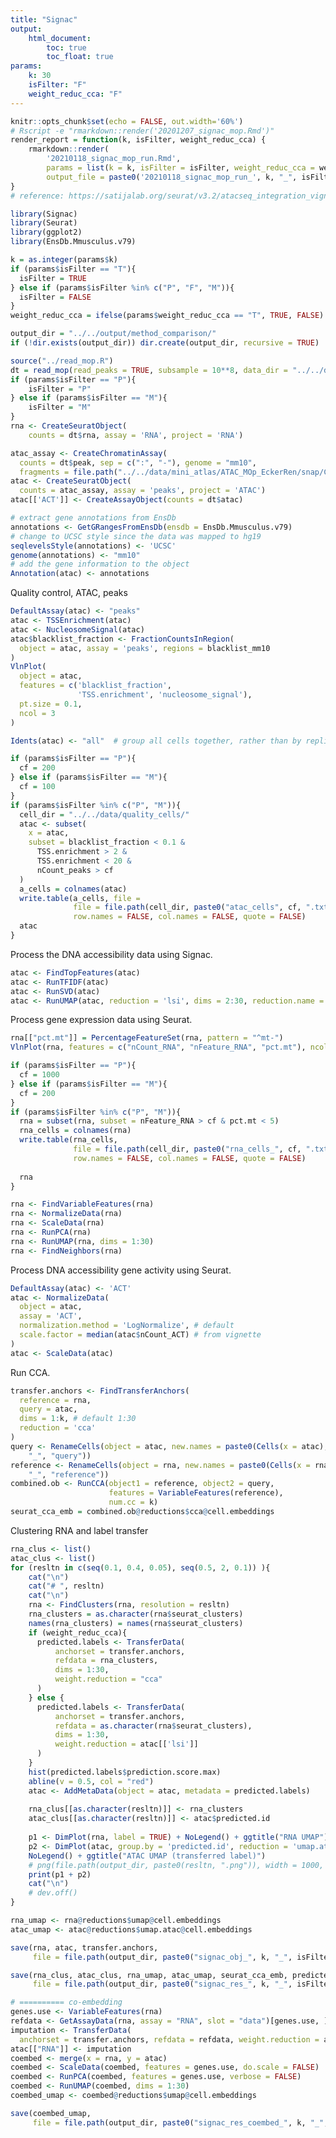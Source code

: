 ```yaml
---
title: "Signac"
output: 
    html_document:
        toc: true
        toc_float: true
params:
    k: 30
    isFilter: "F"
    weight_reduc_cca: "F"
---
```


```r
knitr::opts_chunk$set(echo = FALSE, out.width='60%')
# Rscript -e "rmarkdown::render('20201207_signac_mop.Rmd')"
render_report = function(k, isFilter, weight_reduc_cca) {
    rmarkdown::render(
        '20210118_signac_mop_run.Rmd', 
        params = list(k = k, isFilter = isFilter, weight_reduc_cca = weight_reduc_cca),
        output_file = paste0('20210118_signac_mop_run_', k, "_", isFilter, "_", weight_reduc_cca, '.html'))
}
# reference: https://satijalab.org/seurat/v3.2/atacseq_integration_vignette.html
```

```r
library(Signac)
library(Seurat)
library(ggplot2)
library(EnsDb.Mmusculus.v79)
```

```r
k = as.integer(params$k)
if (params$isFilter == "T"){
  isFilter = TRUE  
} else if (params$isFilter %in% c("P", "F", "M")){
  isFilter = FALSE  
}
weight_reduc_cca = ifelse(params$weight_reduc_cca == "T", TRUE, FALSE)

output_dir = "../../output/method_comparison/"
if (!dir.exists(output_dir)) dir.create(output_dir, recursive = TRUE)
```

```r
source("../read_mop.R")
dt = read_mop(read_peaks = TRUE, subsample = 10**8, data_dir = "../../data/", filter = isFilter)
if (params$isFilter == "P"){
    isFilter = "P"
} else if (params$isFilter == "M"){
    isFilter = "M"
}
rna <- CreateSeuratObject(
    counts = dt$rna, assay = 'RNA', project = 'RNA')

atac_assay <- CreateChromatinAssay(
  counts = dt$peak, sep = c(":", "-"), genome = "mm10",
  fragments = file.path("../../data/mini_atlas/ATAC_MOp_EckerRen/snap/CEMBA171206_3C/fragments.sort.tsv.gz"))
atac <- CreateSeuratObject(
  counts = atac_assay, assay = 'peaks', project = 'ATAC')
atac[['ACT']] <- CreateAssayObject(counts = dt$atac)

# extract gene annotations from EnsDb
annotations <- GetGRangesFromEnsDb(ensdb = EnsDb.Mmusculus.v79)
# change to UCSC style since the data was mapped to hg19
seqlevelsStyle(annotations) <- 'UCSC'
genome(annotations) <- "mm10"
# add the gene information to the object
Annotation(atac) <- annotations
```

Quality control, ATAC, peaks

```r
DefaultAssay(atac) <- "peaks"
atac <- TSSEnrichment(atac)
atac <- NucleosomeSignal(atac)
atac$blacklist_fraction <- FractionCountsInRegion(
  object = atac, assay = 'peaks', regions = blacklist_mm10
)
VlnPlot(
  object = atac,
  features = c('blacklist_fraction',
               'TSS.enrichment', 'nucleosome_signal'),
  pt.size = 0.1,
  ncol = 3
)
```


```r
Idents(atac) <- "all"  # group all cells together, rather than by replicate

if (params$isFilter == "P"){
  cf = 200
} else if (params$isFilter == "M"){
  cf = 100 
}
if (params$isFilter %in% c("P", "M")){
  cell_dir = "../../data/quality_cells/"
  atac <- subset(
    x = atac,
    subset = blacklist_fraction < 0.1 &
      TSS.enrichment > 2 &
      TSS.enrichment < 20 &
      nCount_peaks > cf
  )
  a_cells = colnames(atac)
  write.table(a_cells, file = 
              file = file.path(cell_dir, paste0("atac_cells", cf, ".txt")),
              row.names = FALSE, col.names = FALSE, quote = FALSE)
  atac
}

```

Process the DNA accessibility data using Signac.

```r
atac <- FindTopFeatures(atac)
atac <- RunTFIDF(atac)
atac <- RunSVD(atac)
atac <- RunUMAP(atac, reduction = 'lsi', dims = 2:30, reduction.name = 'umap.atac') # from vignette
```

Process gene expression data using Seurat.

```r
rna[["pct.mt"]] = PercentageFeatureSet(rna, pattern = "^mt-")
VlnPlot(rna, features = c("nCount_RNA", "nFeature_RNA", "pct.mt"), ncol = 3, pt.size = 0.05)
```

```r
if (params$isFilter == "P"){
  cf = 1000
} else if (params$isFilter == "M"){
  cf = 200
} 
if (params$isFilter %in% c("P", "M")){
  rna = subset(rna, subset = nFeature_RNA > cf & pct.mt < 5)
  rna_cells = colnames(rna)
  write.table(rna_cells, 
              file = file.path(cell_dir, paste0("rna_cells_", cf, ".txt")),
              row.names = FALSE, col.names = FALSE, quote = FALSE)
  
  rna
}
```

```r
rna <- FindVariableFeatures(rna)
rna <- NormalizeData(rna)
rna <- ScaleData(rna)
rna <- RunPCA(rna)
rna <- RunUMAP(rna, dims = 1:30)
rna <- FindNeighbors(rna)
```

Process DNA accessibility gene activity using Seurat.

```r
DefaultAssay(atac) <- 'ACT'
atac <- NormalizeData(
  object = atac,
  assay = 'ACT',
  normalization.method = 'LogNormalize', # default
  scale.factor = median(atac$nCount_ACT) # from vignette
)
atac <- ScaleData(atac)
```

Run CCA.

```r
transfer.anchors <- FindTransferAnchors(
  reference = rna,
  query = atac,
  dims = 1:k, # default 1:30
  reduction = 'cca'
)
query <- RenameCells(object = atac, new.names = paste0(Cells(x = atac), 
    "_", "query"))
reference <- RenameCells(object = rna, new.names = paste0(Cells(x = rna), 
    "_", "reference"))
combined.ob <- RunCCA(object1 = reference, object2 = query, 
                      features = VariableFeatures(reference),
                      num.cc = k)
seurat_cca_emb = combined.ob@reductions$cca@cell.embeddings
```

Clustering RNA and label transfer

```r
rna_clus <- list()
atac_clus <- list()
for (resltn in c(seq(0.1, 0.4, 0.05), seq(0.5, 2, 0.1)) ){
    cat("\n")
    cat("# ", resltn)
    cat("\n")
    rna <- FindClusters(rna, resolution = resltn)
    rna_clusters = as.character(rna$seurat_clusters)
    names(rna_clusters) = names(rna$seurat_clusters)
    if (weight_reduc_cca){
      predicted.labels <- TransferData(
          anchorset = transfer.anchors,
          refdata = rna_clusters,
          dims = 1:30,
          weight.reduction = "cca"
      )
    } else {
      predicted.labels <- TransferData(
          anchorset = transfer.anchors,
          refdata = as.character(rna$seurat_clusters),
          dims = 1:30,
          weight.reduction = atac[['lsi']]
      )
    }
    hist(predicted.labels$prediction.score.max)
    abline(v = 0.5, col = "red")
    atac <- AddMetaData(object = atac, metadata = predicted.labels)
    
    rna_clus[[as.character(resltn)]] <- rna_clusters
    atac_clus[[as.character(resltn)]] <- atac$predicted.id
    
    p1 <- DimPlot(rna, label = TRUE) + NoLegend() + ggtitle("RNA UMAP")
    p2 <- DimPlot(atac, group.by = 'predicted.id', reduction = 'umap.atac', label = TRUE) + 
    NoLegend() + ggtitle("ATAC UMAP (transferred label)")
    # png(file.path(output_dir, paste0(resltn, ".png")), width = 1000, height = 1000)
    print(p1 + p2)
    cat("\n")
    # dev.off()
}

rna_umap <- rna@reductions$umap@cell.embeddings
atac_umap <- atac@reductions$umap.atac@cell.embeddings

save(rna, atac, transfer.anchors, 
     file = file.path(output_dir, paste0("signac_obj_", k, "_", isFilter, "_", weight_reduc_cca, ".RData")))

save(rna_clus, atac_clus, rna_umap, atac_umap, seurat_cca_emb, predicted.labels, 
     file = file.path(output_dir, paste0("signac_res_", k, "_", isFilter, "_", weight_reduc_cca, ".RData")))
```

```r
# ========== co-embedding
genes.use <- VariableFeatures(rna)
refdata <- GetAssayData(rna, assay = "RNA", slot = "data")[genes.use, ]
imputation <- TransferData(
  anchorset = transfer.anchors, refdata = refdata, weight.reduction = atac[["lsi"]], dims = 1:30)
atac[["RNA"]] <- imputation
coembed <- merge(x = rna, y = atac)
coembed <- ScaleData(coembed, features = genes.use, do.scale = FALSE)
coembed <- RunPCA(coembed, features = genes.use, verbose = FALSE)
coembed <- RunUMAP(coembed, dims = 1:30)
coembed_umap <- coembed@reductions$umap@cell.embeddings

save(coembed_umap,
     file = file.path(output_dir, paste0("signac_res_coembed_", k, "_", isFilter, "_", weight_reduc_cca, ".RData")))
```


